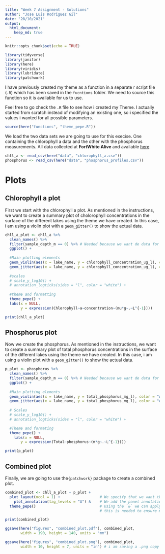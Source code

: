 ```yaml
---
title: "Week 7 Assignment - Solutions"
author: "Jose Luis Rodriguez Gil"
date: "28/10/2021"
output: 
  html_document:
    keep_md: true
---
```


```r
knitr::opts_chunk$set(echo = TRUE)
```

```r

library(tidyverse)
library(janitor)
library(here)
library(viridis)
library(lubridate)
library(patchwork)

```

I have previously created my theme as a function in a separate r script file (`.R`) which has been saved in the `fucntions` folder. We need to source this function so it is available for us to use.

Feel free to go check the `.R` file to see how i created my Theme. I actually started from scratch instead of modifying an existing one, so i specified the values i wanted for all possible parameters.

```r

source(here("functions", "theme_pepe.R"))

```

We load the two data sets we are going to use for this execise. One containing the chlorophyll a data and the other with the phosphorus measurements. All data collected at **FortWhite Alive** and available [here](http://lwbin-datahub.ad.umanitoba.ca/dataset/fortwhyte-alive-model-watershed-project)

```r

chll_a <- read_csv(here("data", "chlorophyll_a.csv"))
phosphorus <- read_csv(here("data", "phosphorus_profiles.csv"))

```

# Plots

## Chlorophyll a plot

First we start with the chlorophyll a plot. As mentioned in the instructions, we want to create a summary plot of cholorophyll concentrations in the surface of the different lakes using the theme we have created. In this case, i am using a violin plot with a `geom_gitter()` to show the actual data.

```r

chll_a_plot <- chll_a %>% 
  clean_names() %>% 
  filter(sample_depth_m == 0) %>% # Needed because we want de data for the SURFACE
  ggplot() +
  
  #Main plotting elements
  geom_violin(aes(x = lake_name, y = chlorophyll_concentration_ug_l), color = "white", fill = NA) +
  geom_jitter(aes(x = lake_name, y = chlorophyll_concentration_ug_l), color = "white", alpha = 0.5, width = 0.1, height = 0) +
  
  #scales
  # scale_y_log10() +
  # annotation_logticks(sides = "l", color = "white") +
  
  #theme and formatting
  theme_pepe() +
  labs(x = NULL,
       y = expression(Chlorophyll~a~concentration~(mu*g~.~L^{-1})))

print(chll_a_plot)

``` 

## Phosphorus plot

Now we create the phosphorus. As mentioned in the instructions, we want to create a summary plot of total phosphorus concentrations in the surface of the different lakes using the theme we have created. In this case, i am using a violin plot with a `geom_gitter()` to show the actual data.

```r

p_plot <- phosphorus %>% 
  clean_names() %>% 
  filter(sample_depth_m == 0) %>% # Needed because we want de data for the SURFACE
  ggplot() +
  
  #Main plotting elements
  geom_violin(aes(x = lake_name, y = total_phosphorus_mg_l), color = "white", fill = NA) +
  geom_jitter(aes(x = lake_name, y = total_phosphorus_mg_l), color = "white", alpha = 0.5, width = 0.1, height = 0) +
  
  # Scales
  # scale_y_log10() +
  # annotation_logticks(sides = "l", color = "white") +

  #Theme and formating
  theme_pepe() +
    labs(x = NULL,
       y = expression(Total~phosphorus~(m*g~.~L^{-1})))

print(p_plot)

```

## Combined plot

Finally, we are going to use the`{patchwork}` package to create a combined plot.

```r

combined_plot <- chll_a_plot + p_plot +
  plot_layout(ncol = 1) +                  # We specify that we want them one on top of the other
    plot_annotation(tag_levels = "A") &    # We add the panel annotation so they can be referenced in the figure caption
  theme_pepe()                             # Using the `&` we can apply the theme also to the combined plot, 
                                           # this is needed to ensure my dark background is mainatined in the combined plot background

print(combined_plot)

ggsave(here("figures", "combined_plot.pdf"), combined_plot,
       width = 190, height = 140, units = "mm") 

ggsave(here("figures", "combined_plot.png"), combined_plot,
       width = 10, height = 7, units = "in") # i am saving a .png copy so i could embed it in the README.md

```

